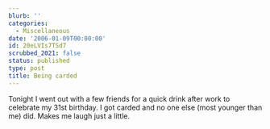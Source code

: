 ```yaml
---
blurb: ''
categories:
  - Miscellaneous
date: '2006-01-09T00:00:00'
id: 20eLVIs7TSd7
scrubbed_2021: false
status: published
type: post
title: Being carded
---
```


Tonight I went out with a few friends for a quick drink after work
to celebrate my 31st birthday. I got carded and no one else (most
younger than me) did. Makes me laugh just a little.
